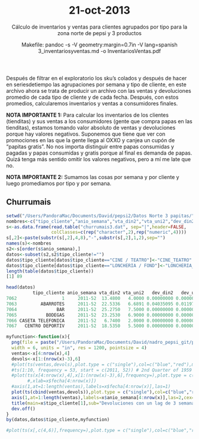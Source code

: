 % 21-oct-2013
% Cálculo de inventarios y ventas para clientes agrupados por tipo para la zona norte de pepsi y 3 productos
% Makefile: pandoc -s -V geometry:margin=0.7in -V lang=spanish 3_inventariosyventas.md -o InventariosVentas.pdf

Después de filtrar en el exploratorio los sku's colados y después de hacer en seriesdetiempo 
las agrupaciones por semana y tipo de cliente, en este archivo ahora se trata de producir 
un archivo con las ventas y devoluciones promedio de cada tipo de cliente y de cada fecha. 
Después, con estos promedios, calcularemos inventarios y ventas a consumidores finales.

**NOTA IMPORTANTE 1:** Para calcular los inventarios de los clientes (tienditas) y sus ventas a los
consumidores (gente que compra papas en las tienditas), estamos tomando valor absoluto de ventas y 
devoluciones porque hay valores negativos. Suponemos que tiene que ver con promociones en las que la
gente llega al OXXO y canjea un cupón de "papitas gratis". No nos importa distinguir entre papas 
consumidas y pagadas y papas consumidas y gratis porque al final es demanda de papas. Quizá tenga más
sentido omitir los valores negativos, pero a mí me late que no.

**NOTA IMPORTANTE 2:** Sumamos las cosas por semana y por cliente y luego promediamos por tipo y por
semana.


Churrumais
--------------------------------------------------------------------------------------------------

```r
setwd("/Users/PandoraMac/Documents/David/pepsi2/Datos Norte 3 papitas/")
nombres<-c("tipo_cliente","anio_semana","vta_din2","vta_uni2","dev_din2","dev_uni2")
s<-as.data.frame(read.table("churrumais3.dat", sep="|",header=FALSE,
                 colClasses=c(rep("character",2),rep("numeric",4))))
s[,2]<-paste(substr(s[,2],4,8),"-",substr(s[,2],1,2),sep="")
names(s)<-nombres
s2<-s[order(s$anio_semana),]
datos<-subset(s2,s2$tipo_cliente!="")
datos$tipo_cliente[datos$tipo_cliente=="CINE / TEATRO"]<-"CINE_TEATRO"
datos$tipo_cliente[datos$tipo_cliente=="LONCHERIA / FOND"]<-"LONCHERIA_FONDA"
length(table(datos$tipo_cliente))
[1] 89

head(datos)
          tipo_cliente anio_semana vta_din2 vta_uni2   dev_din2   dev_uni2
7062                 1     2011-52  13.4800   4.0000 0.00000000 0.00000000
7063         ABARROTES     2011-52  22.5336   6.6891 0.04035095 0.01197358
7064               BAR     2011-52  25.2750   7.5000 0.00000000 0.00000000
7065           BODEGAS     2011-52  23.2530   6.9000 0.00000000 0.00000000
7066 CASETA TELEFONICA     2011-52   6.7400   2.0000 0.00000000 0.00000000
7067   CENTRO DEPORTIV     2011-52  18.5350   5.5000 0.00000000 0.00000000

myfunction<-function(x){
  png(file = paste("/Users/PandoraMac/Documents/David/nadro_pepsi_git/pepsi/Exploratorio datos 2 norte/images/churrumais/venta_dev_",paste(unlist(strsplit(x$tipo_cliente[1]," ")),collapse=""),".png",sep=""),
  width = 6, units = "in", res = 1200, pointsize = 4)
  ventas<-x[4:nrow(x),4]
  devols<-x[1:(nrow(x)-3),6]
  #plot(ts(ventas,devols),plot.type = c("single"),col=c("blue","red"),main=x$tipo_cliente[1])
  #ts(1:10, frequency = 53, start = c(2011, 52)) # 2nd Quarter of 1959
  #plot(ts(x[4:nrow(x),4],x[1:(nrow(x)-3),6],frequency=),plot.type = c("multiple"),col=c("blue","red"),main=x$tipo_cliente[1])
        #,xlab=x$fecha[4:nrow(x)])
  #axis(1,at=1:length(ventas),labels=x$fecha[4:nrow(x)],las=1)
  plot(ts(cbind(ventas,devols)),plot.type = c("single"),col=c("blue","red"),,xaxt = "n")
  axis(1,at=1:length(ventas),labels=x$anio_semana[4:nrow(x)],las=2,cex=.2)
  title(main=x$tipo_cliente[1],sub="Devoluciones con un lag de 3 semanas")
  dev.off()
}
by(datos,datos$tipo_cliente,myfunction)

#plot(ts(x[,c(4,6)],frequency=),plot.type = c("single"),col=c("blue","red"),main=x$tipo_cliente[1])

```


 
